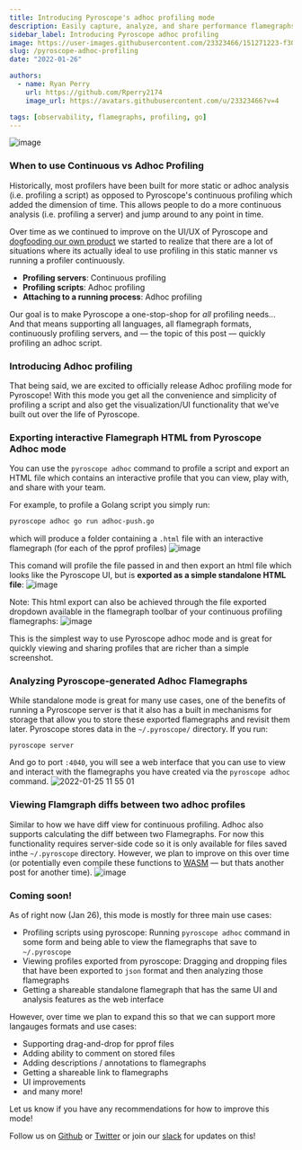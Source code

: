 ```yaml
---
title: Introducing Pyroscope's adhoc profiling mode
description: Easily capture, analyze, and share performance flamegraphs
sidebar_label: Introducing Pyroscope adhoc profiling
image: https://user-images.githubusercontent.com/23323466/151271223-f308890a-8e32-42f6-ab2a-b78178e869da.png
slug: /pyroscope-adhoc-profiling
date: "2022-01-26"

authors:
  - name: Ryan Perry
    url: https://github.com/Rperry2174
    image_url: https://avatars.githubusercontent.com/u/23323466?v=4

tags: [observability, flamegraphs, profiling, go]
---
```


![image](https://user-images.githubusercontent.com/23323466/151271223-f308890a-8e32-42f6-ab2a-b78178e869da.png)


### When to use Continuous vs Adhoc Profiling

Historically, most profilers have been built for more static or adhoc analysis (i.e. profiling a script) as opposed to Pyroscope's continuous profiling which added the dimension of time. This allows people to do a more continuous analysis (i.e. profiling a server) and jump around to any point in time. 

Over time as we continued to improve on the UI/UX of Pyroscope and [dogfooding our own product](/blog/profile-continuous-profiler) we started to realize that there are a lot of situations where its actually ideal to use profiling in this static manner vs running a profiler continuously. 

- **Profiling servers**: Continuous profiling
- **Profiling scripts**: Adhoc profiling
- **Attaching to a running process**: Adhoc profiling

Our goal is to make Pyroscope a one-stop-shop for *all* profiling needs... And that means supporting all languages, all flamegraph formats, continuously profiling servers, and — the topic of this post — quickly profiling an adhoc script.

### Introducing Adhoc profiling

That being said, we are excited to officially release Adhoc profiling mode for Pyroscope! With this mode you get all the convenience and simplicity of profiling a script and also get the visualization/UI functionality that we’ve built out over the life of Pyroscope.

### Exporting interactive Flamegraph HTML from Pyroscope Adhoc mode

You can use the `pyroscope adhoc` command to profile a script and export an HTML file which contains an interactive profile that you can view, play with, and share with your team. 

For example, to profile a Golang script you simply run:

```sh
pyroscope adhoc go run adhoc-push.go
```
which will produce a folder containing a `.html` file with an interactive flamegraph (for each of the pprof profiles)
![image](https://user-images.githubusercontent.com/23323466/151047215-4cce89a1-4403-48c6-92b0-b6f1291af7c5.png)

This comand will profile the file passed in and then export an html file which looks like the Pyroscope UI, but is **exported as a simple standalone HTML file**:
![image](https://user-images.githubusercontent.com/23323466/151047638-f79db7c0-945e-4862-9c34-1654c89782fa.png)

Note: This html export can also be achieved through the file exported dropdown available in the flamegraph toolbar of your continuous profiling flamegraphs:
![image](https://user-images.githubusercontent.com/23323466/151273431-701f0fe4-4031-467e-8c13-189482771493.png)

This is the simplest way to use Pyroscope adhoc mode and is great for quickly viewing and sharing profiles that are richer than a simple screenshot. 

### Analyzing Pyroscope-generated Adhoc Flamegraphs
While standalone mode is great for many use cases, one of the benefits of running a Pyroscope server is that it also has a built in mechanisms for storage that allow you to store these exported flamegraphs and revisit them later.
Pyroscope stores data in the `~/.pyroscope/` directory. If you run:
```
pyroscope server
```
And go to port `:4040`, you will see a web interface that you can use to view and interact with the flamegraphs you have created via the `pyroscope adhoc` command.
![2022-01-25 11 55 01](https://user-images.githubusercontent.com/23323466/151049856-f2388755-97ca-40e7-9af7-ba6f374f1b89.gif)


### Viewing Flamgraph diffs between two adhoc profiles
Similar to how we have diff view for continuous profiling. Adhoc also supports calculating the diff between two Flamegraphs. 
For now this functionality requires server-side code so it is only available for files saved inthe `~/.pyroscope` directory. However, we plan to improve on this over time (or potentially even compile these functions to [WASM](https://github.com/pyroscope-io/pyroscope/pull/571) — but thats another post for another time).
![image](https://user-images.githubusercontent.com/23323466/151269754-fb1f8c1c-8a0b-48bc-9566-e860e7e08f8c.png)

### Coming soon!
As of right now (Jan 26), this mode is mostly for three main use cases:
- Profiling scripts using pyroscope: Running `pyroscope adhoc` command in some form and being able to view the flamegraphs that save to `~/.pyroscope`
- Viewing profiles exported from pyroscope: Dragging and dropping files that have been exported to `json` format and then analyzing those flamegraphs
- Getting a shareable standalone flamegraph that has the same UI and analysis features as the web interface

However, over time we plan to expand this so that we can support more langauges formats and use cases:
- Supporting drag-and-drop for pprof files
- Adding ability to comment on stored files
- Adding descriptions / annotations to flamegraphs
- Getting a shareable link to flamegraphs
- UI improvements
- and many more! 

Let us know if you have any recommendations for how to improve this mode!

Follow us on [Github](https://github.com/pyroscope-io/pyroscope) or [Twitter](https://twitter.com/PyroscopeIO) or join our [slack](https://pyroscope.io/slack) for updates on this!
